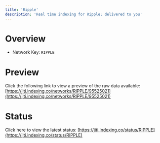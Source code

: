 ```yaml
---
title: 'Ripple'
description: 'Real time indexing for Ripple; delivered to you'
---
```


# Overview
- Network Key: `RIPPLE`

# Preview
Click the following link to view a preview of the raw data available: [https://jiti.indexing.co/networks/RIPPLE/95525021](https://jiti.indexing.co/networks/RIPPLE/95525021)

# Status
Click here to view the latest status: [https://jiti.indexing.co/status/RIPPLE](https://jiti.indexing.co/status/RIPPLE)
